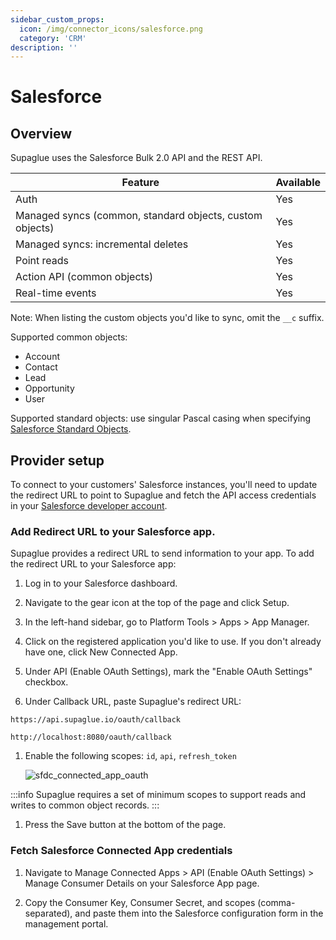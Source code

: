 ```yaml
---
sidebar_custom_props:
  icon: /img/connector_icons/salesforce.png
  category: 'CRM'
description: ''
---
```


# Salesforce

## Overview

Supaglue uses the Salesforce Bulk 2.0 API and the REST API.

| Feature                                                  | Available |
| -------------------------------------------------------- | --------- |
| Auth                                                     | Yes       |
| Managed syncs (common, standard objects, custom objects) | Yes       |
| Managed syncs: incremental deletes                       | Yes       |
| Point reads                                              | Yes       |
| Action API (common objects)                              | Yes       |
| Real-time events                                         | Yes       |

Note: When listing the custom objects you'd like to sync, omit the `__c` suffix.

Supported common objects:

- Account
- Contact
- Lead
- Opportunity
- User

Supported standard objects: use singular Pascal casing when specifying [Salesforce Standard Objects](https://developer.salesforce.com/docs/atlas.en-us.object_reference.meta/object_reference/sforce_api_objects_list.htm).

## Provider setup


To connect to your customers' Salesforce instances, you'll need to update the redirect URL to point to Supaglue and fetch the API access credentials in your [Salesforce developer account](https://developer.salesforce.com).

### Add Redirect URL to your Salesforce app.

Supaglue provides a redirect URL to send information to your app. To add the redirect URL to your Salesforce app:

1. Log in to your Salesforce dashboard.

1. Navigate to the gear icon at the top of the page and click Setup.

1. In the left-hand sidebar, go to Platform Tools > Apps > App Manager.

1. Click on the registered application you'd like to use. If you don't already have one, click New Connected App.

1. Under API (Enable OAuth Settings), mark the "Enable OAuth Settings" checkbox.

1. Under Callback URL, paste Supaglue's redirect URL:

<Tabs>
<TabItem value="supaglue-cloud" label="Supaglue Cloud" default>

`https://api.supaglue.io/oauth/callback`

</TabItem>
<TabItem value="localhost" label="Localhost">

`http://localhost:8080/oauth/callback`
</TabItem>
</Tabs>

1. Enable the following scopes: `id`, `api`, `refresh_token`

   <BrowserWindow url="acmecorp.my.salesforce.com/app/mgmt/forceconnectedapp/forceAppEdit.apexp">

   ![sfdc_connected_app_oauth](/img/sfdc_connected_app_oauth.png 'sfdc connected app oauth')

   </BrowserWindow>

  :::info
  Supaglue requires a set of minimum scopes to support reads and writes to common object records.
  :::

1. Press the Save button at the bottom of the page.

### Fetch Salesforce Connected App credentials

1. Navigate to Manage Connected Apps > API (Enable OAuth Settings) > Manage Consumer Details on your Salesforce App page.

1. Copy the Consumer Key, Consumer Secret, and scopes (comma-separated), and paste them into the Salesforce configuration form in the management portal.
